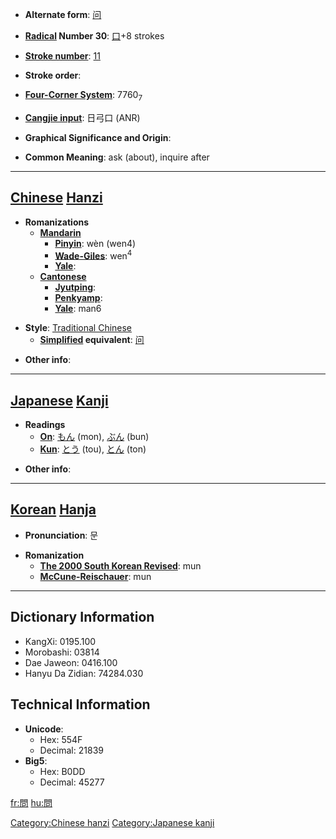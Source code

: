 * '''Alternate form''': [[问]]

* '''[[Wiktionary:Chinese radical index| Radical]] Number 30''': [[Wiktionary:Chinese radical index 口|口]]+8 strokes

* '''[[Wiktionary:Chinese total strokes index|Stroke number]]''': [[Wiktionary:Chinese total strokes index 11|11]]

* '''Stroke order''': 

* '''[[Wiktionary:Chinese four corner index|Four-Corner System]]''': 7760<sub>7</sub>

* '''[[Wiktionary:Chinese Cangjie index|Cangjie input]]''': 日弓口 (ANR)

* '''Graphical Significance and Origin''': 

* '''Common Meaning''': ask (about), inquire after

----

== [[Chinese]] [[Hanzi]] ==

* '''Romanizations'''
** '''[[Mandarin]]'''
*** '''[[Pinyin]]''': wèn (wen4)
*** '''[[Wade-Giles]]''': wen<sup>4</sup>
*** '''[[Yale]]''': 
** '''[[Cantonese]]'''
*** '''[[Jyutping]]''':
*** '''[[Penkyamp]]''': 
*** '''[[Yale]]''': man6

* '''Style''': [[Traditional Chinese]] 
** '''[[Simplified Chinese|Simplified]] equivalent''': [[问]]

* '''Other info''': 

----

== [[Japanese]] [[Kanji]] ==

* '''Readings'''
** '''[[On]]''': [[もん]] (mon), [[ぶん]] (bun)
** '''[[Kun]]''': [[とう]] (tou), [[とん]] (ton)

* '''Other info''':  

----

== [[Korean]] [[Hanja]] ==

* '''Pronunciation''': 문

* '''Romanization'''
** '''[[The 2000 South Korean Revised Romanization|The 2000 South Korean Revised]]''': mun
** '''[[McCune-Reischauer]]''': mun

----

== Dictionary Information ==

* KangXi: 0195.100
* Morobashi: 03814
* Dae Jaweon: 0416.100
* Hanyu Da Zidian: 74284.030

== Technical Information ==

* '''Unicode''':
** Hex: 554F
** Decimal: 21839
* '''Big5''':
** Hex: B0DD
** Decimal: 45277

[[Category:Chinese hanzi]]
[[Category:Japanese kanji]]

[[fr:問]]
[[hu:問]]